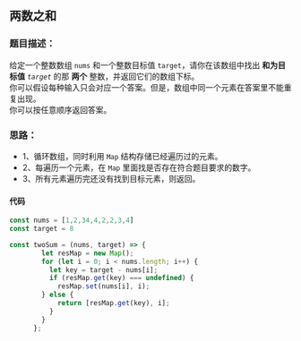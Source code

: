 ## 两数之和

<TitleMsg
    link='https://leetcode.cn/problems/two-sum/'
    level='easy'
    title='No.1 两数之和'
/>


### 题目描述：
给定一个整数数组 `nums` 和一个整数目标值 `target`，请你在该数组中找出 **和为目标值** *`target`* 的那 **两个** 整数，并返回它们的数组下标。  
你可以假设每种输入只会对应一个答案。但是，数组中同一个元素在答案里不能重复出现。  
你可以按任意顺序返回答案。


### 思路：
- 1、循环数组，同时利用 `Map` 结构存储已经遍历过的元素。
- 2、每遍历一个元素，在 `Map` 里面找是否存在符合题目要求的数字。
- 3、所有元素遍历完还没有找到目标元素，则返回。
#### 代码
```javascript
const nums = [1,2,34,4,2,2,3,4]
const target = 8

const twoSum = (nums, target) => {
        let resMap = new Map();
        for (let i = 0; i < nums.length; i++) {
          let key = target - nums[i];
          if (resMap.get(key) === undefined) {
            resMap.set(nums[i], i);
        } else {
            return [resMap.get(key), i];
          }
        }
      };
```

